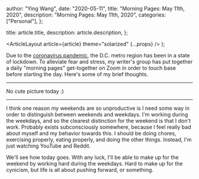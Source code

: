 
  author: "Ying Wang",
  date: "2020-05-11",
  title: "Morning Pages: May 11th, 2020",
  description: "Morning Pages: May 11th, 2020",
  categories: ["Personal"],
};

  title: article.title,
  description: article.description,
};

  <ArticleLayout article={article} theme="solarized" {...props} />
);

Due to the [coronavirus
pandemic](https://en.wikipedia.org/wiki/2019-20_coronavirus_pandemic), the D.C.
metro region has been in a state of lockdown. To alleviate fear and stress, my
writer's group has put together a daily "morning pages" get-together on Zoom in
order to touch base before starting the day. Here's some of my brief thoughts.

---

No cute picture today :)

---

I think one reason my weekends are so unproductive is I need some way in order
to distinguish between weekends and weekdays. I'm working during the weekdays,
and so the clearest distinction for the weekend is that I don't work. Probably
exists subconsciously somewhere, because I feel really bad about myself and my
behavior towards this. I should be doing chores, exercising properly, eating
properly, and doing the other things. Instead, I'm just watching YouTube and
Reddit.

We'll see how today goes. With any luck, I'll be able to make up for the weekend
by working hard during the weekdays. Hard to make up for the cynicism, but life
is all about pushing forward, or something.
